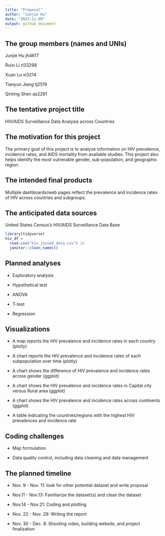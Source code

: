 ```yaml
---
title: "Proposal"
author: "Junjie Hu"
date: "2023-11-09"
output: github_document
---
```


## The group members (names and UNIs)

Junjie Hu jh4617

Ruixi Li rl33298

Xuan Lu xl3214

Tianyun Jiang tj2519

Qinting Shen qs2261

## The tentative project title

HIV/AIDS Surveillance Data Analysis across Countries

## The motivation for this project

The primary goal of this project is to analyze information 
on HIV prevalence, incidence rates, and AIDS mortality from available studies. 
This project also helps identify the most vulnerable gender, sub-population, and geographic region. 

## The intended final products

Multiple dashboards/web pages reflect the prevalence and incidence rates of HIV across countries and subgroups.

## The anticipated data sources

United States Census’s HIV/AIDS Surveillance Data Base

```r
library(tidyverse)
hiv_df = 
  read.csv("hiv_joined_data.csv") |>
  janitor::clean_names() 
```


## Planned analyses 

* Exploratory analysis

* Hypothetical test

* ANOVA

* T-test

* Regression

## Visualizations 

* A map reports the HIV prevalence and incidence rates in each country (plotly)

* A chart reports the HIV prevalence and incidence rates of each subpopulation over time (plotly)

* A chart shows the difference of HIV prevalence and incidence rates across gender (ggplot)

* A chart shows the HIV prevalence and incidence rates in Capital city versus Rural area (ggplot)

* A chart shows the HIV prevalence and incidence rates across continents (ggplot) 

* A table indicating the countries/regions with the highest HIV prevalences and incidence rate

## Coding challenges
  
* Map formulation

* Data quality control, including data cleaning and data management

## The planned timeline

* Nov. 9 - Nov. 11: look for other potential dataset and write proposal

* Nov.11 - Nov.13: Familiarize the dataset(s) and clean the dataset

* Nov.14 - Nov.21: Coding and plotting

* Nov. 22 - Nov. 29: Writing the report

* Nov. 30 - Dec. 8: Shooting video, building website, and project finalization








